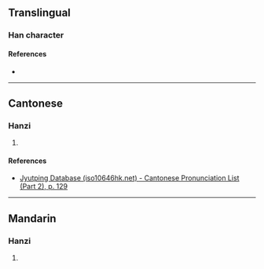 {{character info/new}}
==Translingual==

===Han character===
{{Han char|rn=75|rad=木|as=08|sn=12|four=42960|canj=DVVW|ids=⿰木甾}}

====References====
* {{Han ref|kx=0537.040|dkj=15033|dj=0924.090|hdz=21242.060|uh=6914|ud=26900|bh=D9C4|bd=55748}}

----

==Cantonese==

===Hanzi===
{{yue-hanzi|jyut=[[zi1]]|y=ji1}}

# {{defn|lang=yue|sort=木08}}

====References====
* [http://www.iso10646hk.net/jp/document/download.jsp Jyutping Database (iso10646hk.net) - Cantonese Pronunciation List (Part 2), p. 129]

----

==Mandarin==

===Hanzi===
{{cmn-hanzi|pin=[[zī]] ([[zi1]])|wg=tzu<sup>1</sup>}}

# {{defn|lang=cmn|sort=木08}}